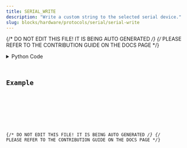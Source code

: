 ```yaml
---
title: SERIAL_WRITE
description: "Write a custom string to the selected serial device."
slug: blocks/hardware/protocols/serial/serial-write
---
```


{/* DO NOT EDIT THIS FILE! IT IS BEING AUTO GENERATED */}
{/* PLEASE REFER TO THE CONTRIBUTION GUIDE ON THE DOCS PAGE */}


<PythonDocsDisplay docstring={docstring} />
<details>
<summary>Python Code</summary>



<Code code={pythonCode} lang="py" wrap theme="dracula" />

[Find this Flojoy Block on GitHub](https://github.com/flojoy-ai/blocks/blob/main/blocks/HARDWARE/PROTOCOLS/SERIAL/SERIAL_WRITE/SERIAL_WRITE.py)

</details>

## Example


<GetHelpWidget />


<AppDisplay app={app} blockName="SERIAL_WRITE" client:visible />


<Example />

{/* DO NOT EDIT THIS FILE! IT IS BEING AUTO GENERATED */}
{/* PLEASE REFER TO THE CONTRIBUTION GUIDE ON THE DOCS PAGE */}
